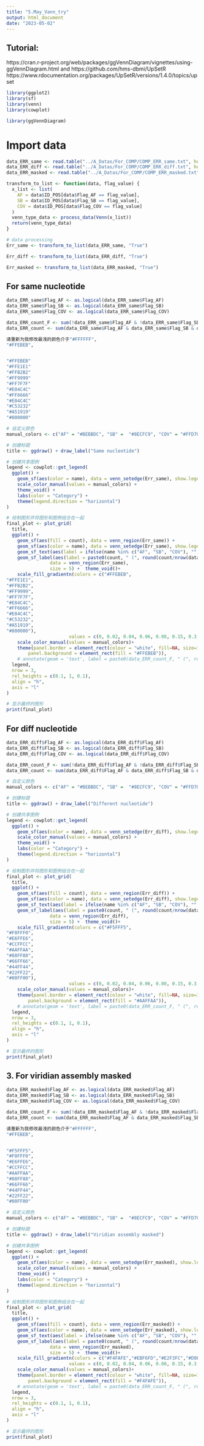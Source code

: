 ```yaml
---
title: "5.May_Vann_try"
output: html_document
date: "2023-05-02"
---
```

## Tutorial:
https://cran.r-project.org/web/packages/ggVennDiagram/vignettes/using-ggVennDiagram.html
and
https://github.com/hms-dbmi/UpSetR
https://www.rdocumentation.org/packages/UpSetR/versions/1.4.0/topics/upset
```r
library(ggplot2)
library(sf)
library(venn)
library(cowplot)

library(ggVennDiagram)
```
# Import data
```r
data_ERR_same <- read.table("../A_Datas/For_COMP/COMP_ERR_same.txt", header = TRUE, sep = "\t")
data_ERR_diff <- read.table("../A_Datas/For_COMP/COMP_ERR_diff.txt", header = TRUE, sep = "\t")
data_ERR_masked <- read.table("../A_Datas/For_COMP/COMP_ERR_masked.txt", header = TRUE, sep = "\t")
```

```r
transform_to_list <- function(data, flag_value) {
  x_list <- list(
    AF = data$ID_POS[data$Flag_AF == flag_value],
    SB = data$ID_POS[data$Flag_SB == flag_value],
    COV = data$ID_POS[data$Flag_COV == flag_value]
  )
  venn_type_data <- process_data(Venn(x_list))
  return(venn_type_data)
}
```


```r
# data processing
Err_same <- transform_to_list(data_ERR_same, "True")

Err_diff <- transform_to_list(data_ERR_diff, "True")

Err_masked <- transform_to_list(data_ERR_masked, "True")
```

## For same nucleotide
```r
data_ERR_same$Flag_AF <- as.logical(data_ERR_same$Flag_AF)
data_ERR_same$Flag_SB <- as.logical(data_ERR_same$Flag_SB)
data_ERR_same$Flag_COV <- as.logical(data_ERR_same$Flag_COV)

data_ERR_count_F <- sum(!data_ERR_same$Flag_AF & !data_ERR_same$Flag_SB & !data_ERR_same$Flag_COV)
data_ERR_count <- sum(data_ERR_same$Flag_AF & data_ERR_same$Flag_SB & data_ERR_same$Flag_COV)
```

```r
请重新为我修改最浅的颜色介于"#FFFFFF",
"#FFEBEB",


"#FFEBEB"
"#FFE1E1"
"#FFB2B2"
"#FF9999"
"#FF7F7F"
"#E04C4C"
"#FF6666"
"#E04C4C"
"#C53232"
"#A51919"
"#800000"
```

```r
# 自定义颜色
manual_colors <- c("AF" = "#BEBBDC", "SB" =  "#8ECFC9", "COV" = "#FFD700")

# 创建标题
title <- ggdraw() + draw_label("Same nucleotide")

# 创建共享图例
legend <- cowplot::get_legend(
  ggplot() +
    geom_sf(aes(color = name), data = venn_setedge(Err_same), show.legend = TRUE, size = 10, lwd = 1.5) +
    scale_color_manual(values = manual_colors) +
    theme_void() +
    labs(color = "Category") +
    theme(legend.direction = "horizontal")
)

# 绘制图形并将图形和图例组合在一起
final_plot <- plot_grid(
  title,
  ggplot() +
    geom_sf(aes(fill = count), data = venn_region(Err_same)) +
    geom_sf(aes(color = name), data = venn_setedge(Err_same), show.legend = FALSE, lwd = 1.5) +
    geom_sf_text(aes(label = ifelse(name %in% c("AF", "SB", "COV"), "", name)), data = venn_setlabel(Err_same)) +
    geom_sf_label(aes(label = paste0(count, " (", round(count/nrow(data_ERR_same)*100, 3), "%)")),
                data = venn_region(Err_same),
                size = 5) +  theme_void()+ 
    scale_fill_gradientn(colors = c("#FFEBEB",
"#FFE1E1",
"#FFB2B2",
"#FF9999",
"#FF7F7F",
"#E04C4C",
"#FF6666",
"#E04C4C",
"#C53232",
"#A51919",
"#800000"), 
                       values = c(0, 0.02, 0.04, 0.06, 0.08, 0.15, 0.3, 0.4, 0.5, 0.6, 0.7, 0.8, 0.9, 1), limits = c(0, 10000), guide = "none")+
    scale_color_manual(values = manual_colors)+
    theme(panel.border = element_rect(colour = "white", fill=NA, size=1.5),   # 给图加一个边框
        panel.background = element_rect(fill = "#FFEBEB")),
    # annotate(geom = 'text', label = paste0(data_ERR_count_F, " (", round(data_ERR_count_F/nrow(data_ERR_same)*100, 3), "%)"), x = -Inf, y = Inf, hjust = -1.2, vjust = 1.5, size = 5),
  legend, 
  nrow = 3, 
  rel_heights = c(0.1, 1, 0.1), 
  align = "h", 
  axis = "l"
)

# 显示最终的图形
print(final_plot)
```


## For diff nucleotide
```r
data_ERR_diff$Flag_AF <- as.logical(data_ERR_diff$Flag_AF)
data_ERR_diff$Flag_SB <- as.logical(data_ERR_diff$Flag_SB)
data_ERR_diff$Flag_COV <- as.logical(data_ERR_diff$Flag_COV)

data_ERR_count_F <- sum(!data_ERR_diff$Flag_AF & !data_ERR_diff$Flag_SB & !data_ERR_diff$Flag_COV)
data_ERR_count <- sum(data_ERR_diff$Flag_AF & data_ERR_diff$Flag_SB & data_ERR_diff$Flag_COV)
```

```r
# 自定义颜色
manual_colors <- c("AF" = "#BEBBDC", "SB" =  "#8ECFC9", "COV" = "#FFD700")

# 创建标题
title <- ggdraw() + draw_label("Different nucleotide")

# 创建共享图例
legend <- cowplot::get_legend(
  ggplot() +
    geom_sf(aes(color = name), data = venn_setedge(Err_diff), show.legend = TRUE, size = 10, lwd = 1.5) +
    scale_color_manual(values = manual_colors) +
    theme_void() +
    labs(color = "Category") +
    theme(legend.direction = "horizontal")
)

# 绘制图形并将图形和图例组合在一起
final_plot <- plot_grid(
  title,
  ggplot() +
    geom_sf(aes(fill = count), data = venn_region(Err_diff)) +
    geom_sf(aes(color = name), data = venn_setedge(Err_diff), show.legend = FALSE, lwd = 1.5) +
    geom_sf_text(aes(label = ifelse(name %in% c("AF", "SB", "COV"), "", name)), data = venn_setlabel(Err_diff)) +
    geom_sf_label(aes(label = paste0(count, " (", round(count/nrow(data_ERR_diff)*100, 3), "%)")),
                data = venn_region(Err_diff),
                size = 5) +  theme_void()+ 
    scale_fill_gradientn(colors = c("#F5FFF5",
"#F0FFF0",
"#E6FFE6",
"#CCFFCC",
"#AAFFAA",
"#88FF88",
"#66FF66",
"#44FF44",
"#22FF22",
"#00FF00"), 
                       values = c(0, 0.02, 0.04, 0.06, 0.08, 0.15, 0.3, 0.4, 0.5, 0.6, 0.7, 0.8, 0.9, 1), limits = c(0, 10000), guide = "none")+
    scale_color_manual(values = manual_colors)+
    theme(panel.border = element_rect(colour = "white", fill=NA, size=1.5),   # 给图加一个边框
        panel.background = element_rect(fill = "#AAFFAA")),
    # annotate(geom = 'text', label = paste0(data_ERR_count_F, " (", round(data_ERR_count_F/nrow(data_ERR_same)*100, 3), "%)"), x = -Inf, y = Inf, hjust = -1.2, vjust = 1.5, size = 5),
  legend, 
  nrow = 3, 
  rel_heights = c(0.1, 1, 0.1), 
  align = "h", 
  axis = "l"
)

# 显示最终的图形
print(final_plot)
```


## 3. For viridian assembly masked
```r
data_ERR_masked$Flag_AF <- as.logical(data_ERR_masked$Flag_AF)
data_ERR_masked$Flag_SB <- as.logical(data_ERR_masked$Flag_SB)
data_ERR_masked$Flag_COV <- as.logical(data_ERR_masked$Flag_COV)

data_ERR_count_F <- sum(!data_ERR_masked$Flag_AF & !data_ERR_masked$Flag_SB & !data_ERR_masked$Flag_COV)
data_ERR_count <- sum(data_ERR_masked$Flag_AF & data_ERR_masked$Flag_SB & data_ERR_masked$Flag_COV)
```

```r
请重新为我修改最浅的颜色介于"#FFFFFF",
"#FFEBEB",


"#F5FFF5",
"#F0FFF0",
"#E6FFE6",
"#CCFFCC",
"#AAFFAA",
"#88FF88",
"#66FF66",
"#44FF44",
"#22FF22",
"#00FF00"

```

```r
# 自定义颜色
manual_colors <- c("AF" = "#BEBBDC", "SB" =  "#8ECFC9", "COV" = "#FFD700")

# 创建标题
title <- ggdraw() + draw_label("Viridian assembly masked")

# 创建共享图例
legend <- cowplot::get_legend(
  ggplot() +
    geom_sf(aes(color = name), data = venn_setedge(Err_masked), show.legend = TRUE, size = 10, lwd = 1.5) +
    scale_color_manual(values = manual_colors) +
    theme_void() +
    labs(color = "Category") +
    theme(legend.direction = "horizontal")
)

# 绘制图形并将图形和图例组合在一起
final_plot <- plot_grid(
  title,
  ggplot() +
    geom_sf(aes(fill = count), data = venn_region(Err_masked)) +
    geom_sf(aes(color = name), data = venn_setedge(Err_masked), show.legend = FALSE, lwd = 1.5) +
    geom_sf_text(aes(label = ifelse(name %in% c("AF", "SB", "COV"), "", name)), data = venn_setlabel(Err_masked)) +
    geom_sf_label(aes(label = paste0(count, " (", round(count/nrow(data_ERR_masked)*100, 3), "%)")),
                data = venn_region(Err_masked),
                size = 5) +  theme_void()+ 
    scale_fill_gradientn(colors = c("#F4FAFE","#EBF6FD","#E2F3FC","#D9EFFB","#ACDEF6","#A3DBF5","#9AD8F4","#91D4F3","#82C7F8","#6FBEF7","#5CB6F6","#499DF5"), 
                       values = c(0, 0.02, 0.04, 0.06, 0.08, 0.15, 0.3, 0.4, 0.5, 0.6, 0.7, 0.8, 0.9, 1), limits = c(0, 10000), guide = "none")+
    scale_color_manual(values = manual_colors)+
    theme(panel.border = element_rect(colour = "white", fill=NA, size=1.5),   # 给图加一个边框
        panel.background = element_rect(fill = "#F4FAFE")),
    # annotate(geom = 'text', label = paste0(data_ERR_count_F, " (", round(data_ERR_count_F/nrow(data_ERR_same)*100, 3), "%)"), x = -Inf, y = Inf, hjust = -1.2, vjust = 1.5, size = 5),
  legend, 
  nrow = 3, 
  rel_heights = c(0.1, 1, 0.1), 
  align = "h", 
  axis = "l"
)

# 显示最终的图形
print(final_plot)
```
